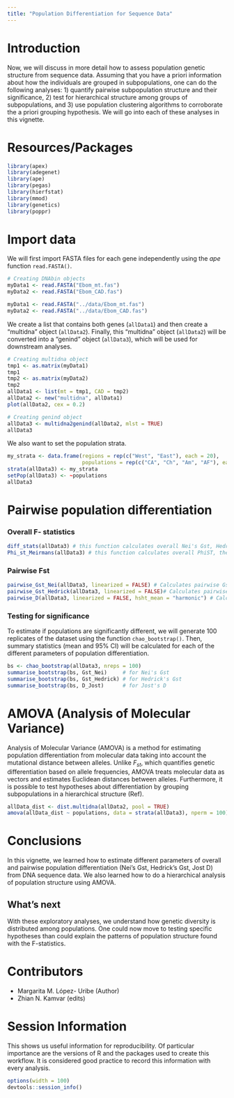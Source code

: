 ```yaml
---
title: "Population Differentiation for Sequence Data"
---
```


# Introduction

Now, we will discuss in more detail how to assess population genetic structure from sequence data. Assuming that you have a priori information about how the individuals are grouped in subpopulations, one can do the following analyses: 1) quantify pairwise subpopulation structure and their significance, 2) test for hierarchical structure among groups of subpopulations, and 3) use population clustering algorithms to corroborate the a priori grouping hypothesis. We will go into each of these analyses in this vignette.  


# Resources/Packages

```r
library(apex)
library(adegenet)
library(ape)
library(pegas)
library(hierfstat)
library(mmod)
library(genetics)
library(poppr)
```

# Import data

We will first import FASTA files for each gene independently using the *ape* function `read.FASTA()`. 

```r
# Creating DNAbin objects
myData1 <- read.FASTA("Ebom_mt.fas") 
myData2 <- read.FASTA("Ebom_CAD.fas")
```

```r
myData1 <- read.FASTA("../data/Ebom_mt.fas") 
myData2 <- read.FASTA("../data/Ebom_CAD.fas")
```

We create a list that contains both genes (`allData1`) and then create a "multidna" object (`allData2`). Finally, this "multidna" object (`allData2`) will be converted into a "genind" object (`allData3`), which will be used for downstream analyses.

```r
# Creating multidna object
tmp1 <- as.matrix(myData1)
tmp1
tmp2 <- as.matrix(myData2)
tmp2
allData1 <- list(mt = tmp1, CAD = tmp2)
allData2 <- new("multidna", allData1)
plot(allData2, cex = 0.2)

# Creating genind object
allData3 <- multidna2genind(allData2, mlst = TRUE)
allData3
```

We also want to set the population strata.

```r
my_strata <- data.frame(regions = rep(c("West", "East"), each = 20), 
                        populations = rep(c("CA", "Ch", "Am", "AF"), each = 10))
strata(allData3) <- my_strata
setPop(allData3) <- ~populations
allData3
```


# Pairwise population differentiation

### Overall F- statistics

```r
diff_stats(allData3) # this function calculates overall Nei's Gst, Hedrick's Gst and  of the dataset
Phi_st_Meirmans(allData3) # this function calculates overall PhiST, the Fst analog for DNA sequence data
```
### Pairwise Fst

```r
pairwise_Gst_Nei(allData3, linearized = FALSE) # Calculates pairwise Gst. If linearized = TRUE, it calculates 1/(1- Gst)  
pairwise_Gst_Hedrick(allData3, linearized = FALSE)# Calculates pairwise Gst. If linearized = TRUE, it calculates 1/(1- Gst')  
pairwise_D(allData3, linearized = FALSE, hsht_mean = "harmonic") # Calculates pairwise Gst. If linearized = TRUE, it calculates 1/(1- D)  
```
### Testing for significance

To estimate if populations are significantly different, we will generate 100 replicates of the dataset using the function `chao_bootstrap()`. Then, summary statistics (mean and 95% CI) will be calculated for each of the different parameters of population differentiation. 

```r
bs <- chao_bootstrap(allData3, nreps = 100)
summarise_bootstrap(bs, Gst_Nei)     # for Nei's Gst
summarise_bootstrap(bs, Gst_Hedrick) # for Hedrick's Gst
summarise_bootstrap(bs, D_Jost)      # for Jost's D
```

# AMOVA (Analysis of Molecular Variance)

Analysis of Molecular Variance (AMOVA) is a method for estimating population differentiation from molecular data taking into account the mutational distance between alleles. Unlike $F_{st}$, which quantifies genetic differentiation based on allele frequencies, AMOVA treats molecular data as vectors and estimates Euclidean distances between alleles. Furthermore, it is possible to test hypotheses about differentiation by grouping subpopulations in a hierarchical structure (Ref).

```r
allData_dist <- dist.multidna(allData2, pool = TRUE)
amova(allData_dist ~ populations, data = strata(allData3), nperm = 100)
```

# Conclusions

In this vignette, we learned how to estimate different parameters of overall and pairwise population differentiation (Nei's Gst, Hedrick's Gst, Jost D) from DNA sequence data. We also learned how to do a hierarchical analysis of population structure using AMOVA.

## What's next

With these exploratory analyses, we understand how genetic diversity is distributed among populations. One could now move to testing specific hypotheses than could explain the patterns of population structure found with the F-statistics.

# Contributors

- Margarita M. López- Uribe (Author)
- Zhian N. Kamvar (edits)

# Session Information

This shows us useful information for reproducibility. Of particular importance are the versions of R and the packages used to create this workflow. It is considered good practice to record this information with every analysis.

```r
options(width = 100)
devtools::session_info()
```
